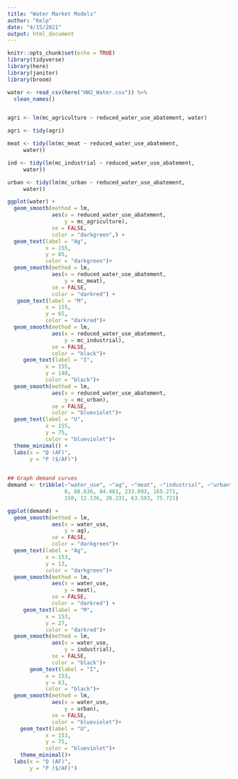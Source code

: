 ```yaml
---
title: "Water Market Models"
author: "Kelp"
date: "4/15/2021"
output: html_document
---
```


```r
knitr::opts_chunk$set(echo = TRUE)
library(tidyverse)
library(here)
library(janitor)
library(broom)

```

```r
water <- read_csv(here("HW2_Water.csv")) %>% 
  clean_names()

```

```r

```


```r
agri <- lm(mc_agriculture ~ reduced_water_use_abatement, water)

agri <- tidy(agri)

meat <- tidy(lm(mc_meat ~ reduced_water_use_abatement, 
     water))

ind <- tidy(lm(mc_industrial ~ reduced_water_use_abatement, 
     water))

urban <- tidy(lm(mc_urban ~ reduced_water_use_abatement, 
     water))

```


```r
ggplot(water) +
  geom_smooth(method = lm, 
              aes(x = reduced_water_use_abatement,
                  y = mc_agriculture),
              se = FALSE,
              color = "darkgreen",) +
  geom_text(label = "Ag",
            x = 155,
            y = 85,
            color = "darkgreen")+
  geom_smooth(method = lm, 
              aes(x = reduced_water_use_abatement,
                  y = mc_meat),
              se = FALSE,
              color = "darkred") +
   geom_text(label = "M",
            x = 155,
            y = 65,
            color = "darkred")+
  geom_smooth(method = lm, 
              aes(x = reduced_water_use_abatement,
                  y = mc_industrial),
              se = FALSE,
              color = "black")+
     geom_text(label = "I",
            x = 155,
            y = 148,
            color = "black")+
  geom_smooth(method = lm, 
              aes(x = reduced_water_use_abatement,
                  y = mc_urban),
              se = FALSE,
              color = "blueviolet")+
  geom_text(label = "U",
            x = 155,
            y = 75,
            color = "blueviolet")+
  theme_minimal() +
  labs(x = "Q (AF)",
       y = "P ($/AF)")
  
```

```r
## Graph demand curves
demand <- tribble(~"water_use", ~"ag", ~"meat", ~"industrial", ~"urban",
                  0, 88.636, 84.481, 233.093, 165.271,
                  150, 12.136, 28.231, 63.593, 75.721)

ggplot(demand) +
  geom_smooth(method = lm, 
              aes(x = water_use,
                  y = ag),
              se = FALSE,
              color = "darkgreen")+
  geom_text(label = "Ag",
            x = 153,
            y = 13,
            color = "darkgreen")+
  geom_smooth(method = lm, 
              aes(x = water_use,
                  y = meat),
              se = FALSE,
              color = "darkred") +
     geom_text(label = "M",
            x = 153,
            y = 27,
            color = "darkred")+
  geom_smooth(method = lm, 
              aes(x = water_use,
                  y = industrial),
              se = FALSE,
              color = "black")+
       geom_text(label = "I",
            x = 153,
            y = 63,
            color = "black")+
  geom_smooth(method = lm, 
              aes(x = water_use,
                  y = urban),
              se = FALSE,
              color = "blueviolet")+
    geom_text(label = "U",
            x = 153,
            y = 75,
            color = "blueviolet")+
    theme_minimal()+
  labs(x = "Q (AF)",
       y = "P ($/AF)")
```

